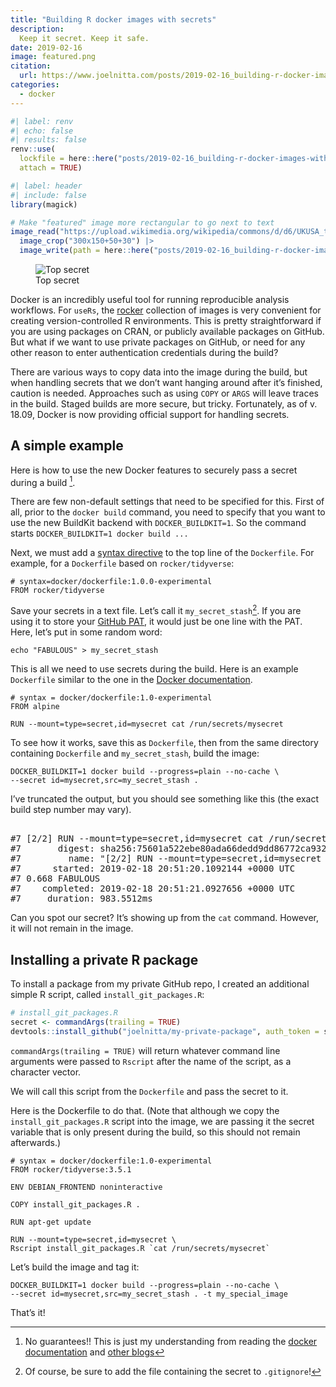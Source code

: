 ```yaml
---
title: "Building R docker images with secrets"
description:
  Keep it secret. Keep it safe.
date: 2019-02-16
image: featured.png
citation:
  url: https://www.joelnitta.com/posts/2019-02-16_building-r-docker-images-with-secrets/
categories:
  - docker
---
```


```r
#| label: renv
#| echo: false
#| results: false
renv::use(
  lockfile = here::here("posts/2019-02-16_building-r-docker-images-with-secrets/renv.lock"),
  attach = TRUE)
```

```r
#| label: header
#| include: false
library(magick)

# Make "featured" image more rectangular to go next to text
image_read("https://upload.wikimedia.org/wikipedia/commons/d/d6/UKUSA_top_secret.jpg") |>
  image_crop("300x150+50+30") |>
  image_write(path = here::here("posts/2019-02-16_building-r-docker-images-with-secrets/featured.png"), format = "png")
```

<!--------------- post ----------------->

![Top secret](featured.png)

Docker is an incredibly useful tool for running reproducible analysis workflows. For `useRs`, the [rocker](https://www.rocker-project.org/) collection of images is very convenient for creating version-controlled R environments. This is pretty straightforward if you are using packages on CRAN, or publicly available packages on GitHub. But what if we want to use private packages on GitHub, or need for any other reason to enter authentication credentials during the build?

There are various ways to copy data into the image during the build, but when handling secrets that we don't want hanging around after it's finished, caution is needed. Approaches such as using `COPY` or `ARGS` will leave traces in the build. Staged builds are more secure, but tricky. Fortunately, as of v. 18.09, Docker is now providing official support for handling secrets.

## A simple example

Here is how to use the new Docker features to securely pass a secret during a build ^[No guarantees!! This is just my understanding from reading the [docker documentation](https://docs.docker.com/develop/develop-images/build_enhancements/) and [other blogs](https://medium.com/@tonistiigi/build-secrets-and-ssh-forwarding-in-docker-18-09-ae8161d066)].

There are few non-default settings that need to be specified for this. First of all, prior to the `docker build` command, you need to specify that you want to use the new BuildKit backend with `DOCKER_BUILDKIT=1`. So the command starts `DOCKER_BUILDKIT=1 docker build ...`

Next, we must add a [syntax directive](https://docs.docker.com/engine/reference/builder/#syntax) to the top line of the `Dockerfile`. For example, for a `Dockerfile` based on `rocker/tidyverse`:

```shell
# syntax=docker/dockerfile:1.0.0-experimental
FROM rocker/tidyverse
```

Save your secrets in a text file. Let's call it `my_secret_stash`^[Of course, be sure to add the file containing the secret to `.gitignore`!]. If you are using it to store your [GitHub PAT](https://happygitwithr.com/github-pat.html), it would just be one line with the PAT. Here, let's put in some random word:

```shell
echo "FABULOUS" > my_secret_stash
```

This is all we need to use secrets during the build. Here is an example `Dockerfile` similar to the one in the [Docker documentation](https://docs.docker.com/develop/develop-images/build_enhancements/).

```shell
# syntax = docker/dockerfile:1.0-experimental
FROM alpine

RUN --mount=type=secret,id=mysecret cat /run/secrets/mysecret
```

To see how it works, save this as `Dockerfile`, then from the same directory containing `Dockerfile` and `my_secret_stash`, build the image:

```shell
DOCKER_BUILDKIT=1 docker build --progress=plain --no-cache \
--secret id=mysecret,src=my_secret_stash .
```

I've truncated the output, but you should see something like this (the exact build step number may vary).

<pre><output>
#7 [2/2] RUN --mount=type=secret,id=mysecret cat /run/secrets/mysecret
#7       digest: sha256:75601a522ebe80ada66dedd9dd86772ca932d30d7e1b11bba94c04aa55c237de
#7         name: "[2/2] RUN --mount=type=secret,id=mysecret cat /run/secrets/mysecret"
#7      started: 2019-02-18 20:51:20.1092144 +0000 UTC
#7 0.668 FABULOUS
#7    completed: 2019-02-18 20:51:21.0927656 +0000 UTC
#7     duration: 983.5512ms
</output></pre>

Can you spot our secret? It's showing up from the `cat` command. However, it will not remain in the image.

## Installing a private R package

To install a package from my private GitHub repo, I created an additional simple R script, called `install_git_packages.R`:

```r
# install_git_packages.R
secret <- commandArgs(trailing = TRUE)
devtools::install_github("joelnitta/my-private-package", auth_token = secret)
```

`commandArgs(trailing = TRUE)` will return whatever command line arguments were passed to `Rscript` after the name of the script, as a character vector.

We will call this script from the `Dockerfile` and pass the secret to it.

Here is the Dockerfile to do that. (Note that although we copy the `install_git_packages.R` script into the image, we are passing it the secret variable that is only present during the build, so this should not remain afterwards.)

```shell
# syntax = docker/dockerfile:1.0-experimental
FROM rocker/tidyverse:3.5.1

ENV DEBIAN_FRONTEND noninteractive

COPY install_git_packages.R .

RUN apt-get update

RUN --mount=type=secret,id=mysecret \
Rscript install_git_packages.R `cat /run/secrets/mysecret`
```

Let's build the image and tag it:
```shell
DOCKER_BUILDKIT=1 docker build --progress=plain --no-cache \
--secret id=mysecret,src=my_secret_stash . -t my_special_image
```

That's it!
